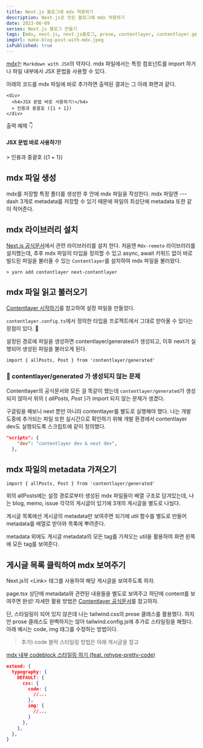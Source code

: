 ```yaml
---
title: Next.js 블로그에 mdx 적용하기
description: Next.js로 만든 블로그에 mdx 적용하기
date: 2023-06-09
series: Next.js 블로그 만들기
tags: [mdx, next.js, next.js블로그, prose, contentlayer, contentlayer.generated]
imgUrl: make-blog-post-with-mdx.jpeg
isPublished: true
---
```


[mdx](https://mdxjs.com/docs/what-is-mdx/)는 `Markdown with JSX`의 약자다. mdx 파일에서는 특정 컴포넌트를 import 하거나 파일 내부에서 JSX 문법을 사용할 수 있다.

아래의 코드를 mdx 파일에 바로 추가하면 출력된 결과는 그 아래 화면과 같다.

```mdx
<div>
  <h4>JSX 문법 바로 사용하기!</h4>
  > 인용과 중괄호 ({1 + 1})
</div>
```

출력 예제 👇

<div>
  <h4>JSX 문법 바로 사용하기!</h4>
  > 인용과 중괄호 ({1 + 1})
</div>

## mdx 파일 생성

mdx를 저장할 특정 폴더를 생성한 후 안에 mdx 파일을 작성한다.
mdx 파일엔 \--- dash 3개로 metadata를 저장할 수 있기 때문에 파일의 최상단에 metadata 또한 같이 적어준다.

## mdx 라이브러리 설치

[Next.js 공식문서](https://nextjs.org/docs/app/building-your-application/configuring/mdx)에서 관련 라이브러리를 설치 한다.
처음엔 `Mdx-remote` 라이브러리를 설치했는데, 추후 mdx 파일의 타입을 정의할 수 있고 async, await 키워드 없이 바로 빌드된 파일을 불러올 수 있는 `Contentlayer`를 설치하여 mdx 파일을 불러왔다.

```shell
> yarn add contentlayer next-contentlayer
```

## mdx 파일 읽고 불러오기

[Contentlayer 시작하기](https://www.contentlayer.dev/docs/getting-started-cddd76b7)를 참고하여 설정 파일을 만들었다. 

`contentlayer.config.ts`에서 정의한 타입을 프로젝트에서 그대로 받아올 수 있다는 장점이 있다. 👏

설정된 경로에 파일을 생성하면 contentlayer/generated가 생성되고, 이후 next가 실행되어 생성된 파일을 불러오게 된다.

```tsx
import { allPosts, Post } from 'contentlayer/generated'
```

### 📍 contentlayer/generated 가 생성되지 않는 문제

Contentlayer의 공식문서와 모든 걸 똑같이 했는데 `contentlayer/generated`가 생성되지 않아서 위의 \{ *allPosts, Post* \}가 import 되지 않는 문제가 생겼다.

구글링을 해보니 next 뿐만 아니라 contentlayer를 별도로 실행해야 했다. 나는 개발 도중에 추가되는 파일 또한 실시간으로 확인하기 위해 개발 환경에서 contentlayer dev도 실행되도록 스크립트에 같이 정의했다.

```json
"scripts": {
    "dev": "contentlayer dev & next dev",
  },
```

## mdx 파일의 metadata 가져오기

```tsx
import { allPosts, Post } from 'contentlayer/generated'
```

위의 allPosts에는 설정 경로로부터 생성된 mdx 파일들이 배열 구조로 담겨있는데, 나는 blog, memo, issue 각각의 게시글이 있기에 3개의 게시글을 별도로 나눴다.

게시글 목록에선 게시글의 metadata만 보여주면 되기에 util 함수를 별도로 만들어 metadata를 배열로 받아와 목록에 뿌려준다.

metadata 외에도 게시글 metadata의 모든 tag를 가져오는 util을 활용하여 화면 왼쪽에 모든 tag를 보여준다.

## 게시글 목록 클릭하여 mdx 보여주기

Next.js의 \<Link> 태그를 사용하여 해당 게시글을 보여주도록 하자.

page.tsx 상단에 metadata와 관련된 내용들을 별도로 보여주고 하단에 content를 보여주면 완성! 자세한 활용 방법은 [Contentlayer 공식문서](https://www.contentlayer.dev/docs/getting-started-cddd76b7)를 참고하자.

단, 스타일링이 되어 있지 않은데 나는 tailwind.css의 prose 클래스를 활용했다. 하지만 prose 클래스도 완벽하지는 않아 tailwind.config.js에 추가로 스타일링을 해줬다. 아래 예시는 code, img 태그를 수정하는 방법이다.

> 추가) code 블럭 스타일링 방법은 아래 게시글을 참고

[mdx 내부 codeblock 스타일링 하기 (feat. rehype-pretty-code)](./add-codeblock-style)

```json
extend: {
  typography: {
    DEFAULT: {
      css: {
        code: {
          //...
        },
        img: {
          //...
        }
      },
    },
  },
} 
```